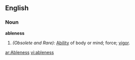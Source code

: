 ==English==

===Noun===
'''ableness'''

#''(Obsolete and Rare):'' [[Ability]] of body or mind; force; [[vigor]].

[[ar:Ableness]]
[[vi:ableness]]